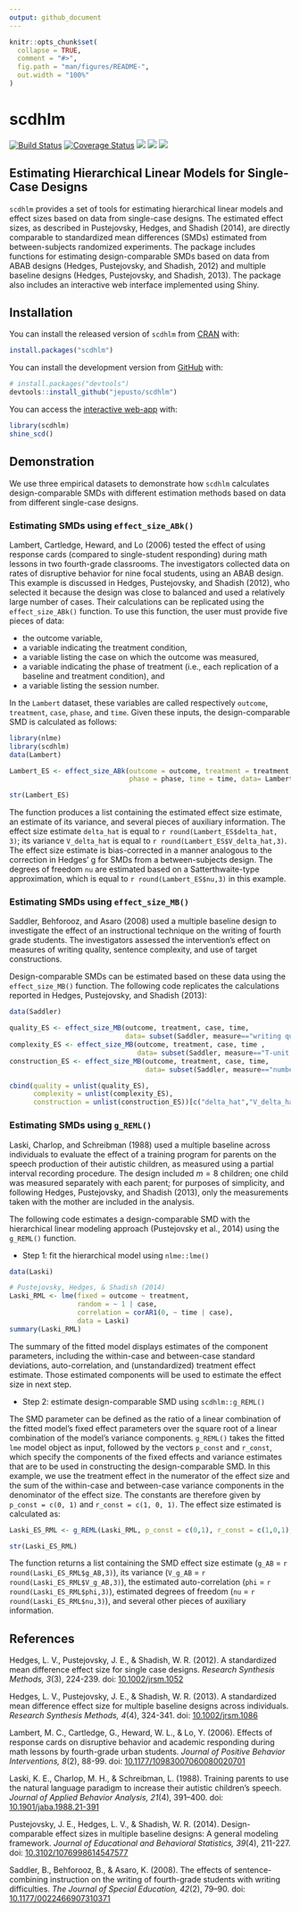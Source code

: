 ```yaml
---
output: github_document
---
```


<!-- README.md is generated from README.Rmd. Please edit that file -->

```r
knitr::opts_chunk$set(
  collapse = TRUE,
  comment = "#>",
  fig.path = "man/figures/README-",
  out.width = "100%"
)
```

# scdhlm

<!-- badges: start -->
[![Build Status](https://travis-ci.org/jepusto/scdhlm.svg?branch=master)](https://travis-ci.org/jepusto/scdhlm)
[![Coverage Status](https://img.shields.io/codecov/c/github/jepusto/scdhlm/master.svg)](https://codecov.io/github/jepusto/scdhlm?branch=master)
[![](http://www.r-pkg.org/badges/version/scdhlm)](https://CRAN.R-project.org/package=scdhlm)
[![](http://cranlogs.r-pkg.org/badges/grand-total/scdhlm)](https://CRAN.R-project.org/package=scdhlm)
[![](http://cranlogs.r-pkg.org/badges/last-month/scdhlm)](https://CRAN.R-project.org/package=scdhlm)
<!-- badges: end -->

## Estimating Hierarchical Linear Models for Single-Case Designs

`scdhlm` provides a set of tools for estimating hierarchical linear models and effect sizes based on data from single-case designs. The estimated effect sizes, as described in Pustejovsky, Hedges, and Shadish (2014), are directly comparable to standardized mean differences (SMDs) estimated from between-subjects randomized experiments. The package includes functions for estimating design-comparable SMDs based on data from ABAB designs (Hedges, Pustejovsky, and Shadish, 2012) and multiple baseline designs (Hedges, Pustejovsky, and Shadish, 2013). The package also includes an interactive web interface implemented using Shiny.

## Installation

You can install the released version of `scdhlm` from [CRAN](https://CRAN.R-project.org) with:

```r
install.packages("scdhlm")
```

You can install the development version from [GitHub](https://github.com/) with:

```r
# install.packages("devtools")
devtools::install_github("jepusto/scdhlm")
```

You can access the [interactive web-app](https://jepusto.shinyapps.io/scdhlm/) with:

```r
library(scdhlm)
shine_scd()
```

## Demonstration

We use three empirical datasets to demonstrate how `scdhlm` calculates design-comparable SMDs with different estimation methods based on data from different single-case designs.

### Estimating SMDs using `effect_size_ABk()`

Lambert, Cartledge, Heward, and Lo (2006) tested the effect of using response cards (compared to single-student responding) during math lessons in two fourth-grade classrooms. The investigators collected data on rates of disruptive behavior for nine focal students, using an ABAB design. This example is discussed in Hedges, Pustejovsky, and Shadish (2012), who selected it because the design was close to balanced and used a relatively large number of cases. Their calculations can be replicated using the `effect_size_ABk()` function. To use this function, the user must provide five pieces of data: 

* the outcome variable, 
* a variable indicating the treatment condition, 
* a variable listing the case on which the outcome was measured, 
* a variable indicating the phase of treatment (i.e., each replication of a baseline and treatment condition), and 
* a variable listing the session number.

In the `Lambert` dataset, these variables are called respectively `outcome`, `treatment`, `case`, `phase`, and `time`. Given these inputs, the design-comparable SMD is calculated as follows:

```r
library(nlme)
library(scdhlm)
data(Lambert)

Lambert_ES <- effect_size_ABk(outcome = outcome, treatment = treatment, id = case, 
                              phase = phase, time = time, data= Lambert)

str(Lambert_ES)
```

The function produces a list containing the estimated effect size estimate, an estimate of its variance, and several pieces of auxiliary information. The effect size estimate `delta_hat` is equal to `r round(Lambert_ES$delta_hat, 3)`; its variance `V_delta_hat` is equal to `r round(Lambert_ES$V_delta_hat,3)`. The effect size estimate is bias-corrected in a manner analogous to the correction in Hedges' g for SMDs from a between-subjects design. The degrees of freedom `nu` are estimated based on a Satterthwaite-type approximation, which is equal to `r round(Lambert_ES$nu,3)` in this example.

### Estimating SMDs using `effect_size_MB()`

Saddler, Behforooz, and Asaro (2008) used a multiple baseline design to investigate the effect of an instructional technique on the writing of fourth grade students. The investigators assessed the intervention's effect on measures of writing quality, sentence complexity, and use of target constructions. 

Design-comparable SMDs can be estimated based on these data using the `effect_size_MB()` function. The following code replicates the calculations reported in Hedges, Pustejovsky, and Shadish (2013):

```r
data(Saddler)

quality_ES <- effect_size_MB(outcome, treatment, case, time, 
                             data= subset(Saddler, measure=="writing quality"))
complexity_ES <- effect_size_MB(outcome, treatment, case, time , 
                                data= subset(Saddler, measure=="T-unit length"))
construction_ES <- effect_size_MB(outcome, treatment, case, time, 
                                  data= subset(Saddler, measure=="number of constructions"))

cbind(quality = unlist(quality_ES), 
      complexity = unlist(complexity_ES), 
      construction = unlist(construction_ES))[c("delta_hat","V_delta_hat","nu","phi","rho"),]

```


### Estimating SMDs using `g_REML()`

Laski, Charlop, and Schreibman (1988) used a multiple baseline across individuals to evaluate the effect of a training program for parents on the speech production of their autistic children, as measured using a partial interval recording procedure. The design included $m = 8$ children; one child was measured separately with each parent; for purposes of simplicity, and following Hedges, Pustejovsky, and Shadish (2013), only the measurements taken with the mother are included in the analysis.

The following code estimates a design-comparable SMD with the hierarchical linear modeling approach (Pustejovsky et al., 2014) using the `g_REML()` function.

- Step 1: fit the hierarchical model using `nlme::lme()`

```r
data(Laski)

# Pustejovsky, Hedges, & Shadish (2014)
Laski_RML <- lme(fixed = outcome ~ treatment,
                 random = ~ 1 | case, 
                 correlation = corAR1(0, ~ time | case), 
                 data = Laski)
summary(Laski_RML)

```

The summary of the fitted model displays estimates of the component parameters, including the within-case and between-case standard deviations, auto-correlation, and (unstandardized) treatment effect estimate. Those estimated components will be used to estimate the effect size in next step.

- Step 2: estimate design-comparable SMD using `scdhlm::g_REML()`

The SMD parameter can be defined as the ratio of a linear combination of the fitted model’s fixed effect parameters over the square root of a linear combination of the model’s variance components. `g_REML()` takes the fitted `lme` model object as input, followed by the vectors `p_const` and `r_const`, which specify the components of the fixed effects and variance estimates that are to be used in constructing the design-comparable SMD. In this example, we use the treatment effect in the numerator of the effect size and the sum of the within-case and between-case variance components in the denominator of the effect size. The constants are therefore given by `p_const = c(0, 1)` and `r_const = c(1, 0, 1)`. The effect size estimated is calculated as:

```r
Laski_ES_RML <- g_REML(Laski_RML, p_const = c(0,1), r_const = c(1,0,1), returnModel=FALSE)

str(Laski_ES_RML)
```

The function returns a list containing the SMD effect size estimate (`g_AB` = `r round(Laski_ES_RML$g_AB,3)`), its variance (`V_g_AB` = `r round(Laski_ES_RML$V_g_AB,3)`), the estimated auto-correlation (`phi` = `r round(Laski_ES_RML$phi,3)`), estimated degrees of freedom (`nu` = `r round(Laski_ES_RML$nu,3)`), and several other pieces of auxiliary information. 

## References

Hedges, L. V., Pustejovsky, J. E., & Shadish, W. R. (2012). A standardized mean difference effect size for single case designs. _Research Synthesis Methods, 3_(3), 224-239. doi: [10.1002/jrsm.1052](http://doi.org/10.1002/jrsm.1052)

Hedges, L. V., Pustejovsky, J. E., & Shadish, W. R. (2013). A standardized mean difference effect size for multiple baseline designs across individuals. _Research Synthesis Methods, 4_(4), 324-341. doi: [10.1002/jrsm.1086](http://doi.org/10.1002/jrsm.1086)

Lambert, M. C., Cartledge, G., Heward, W. L., & Lo, Y. (2006). Effects of response cards on disruptive behavior and academic responding during math lessons by fourth-grade urban students. _Journal of Positive Behavior Interventions, 8_(2), 88-99. doi: [10.1177/10983007060080020701](https://doi.org/10.1177/10983007060080020701)

Laski, K. E., Charlop, M. H., & Schreibman, L. (1988). Training parents to use the natural language paradigm to increase their autistic children’s speech. _Journal of Applied Behavior Analysis, 21_(4), 391–400. doi: [10.1901/jaba.1988.21-391]( https://doi.org/10.1901/jaba.1988.21-391)

Pustejovsky, J. E., Hedges, L. V., & Shadish, W. R. (2014). Design-comparable effect sizes in multiple baseline designs: A general modeling framework. _Journal of Educational and Behavioral Statistics, 39_(4), 211-227. doi: [10.3102/1076998614547577](http://doi.org/10.3102/1076998614547577)

Saddler, B., Behforooz, B., & Asaro, K. (2008). The effects of sentence-combining instruction on the writing of fourth-grade students with writing difficulties. _The Journal of Special Education, 42_(2), 79–90. doi: [10.1177/0022466907310371](http://doi.org/10.1177/0022466907310371)
